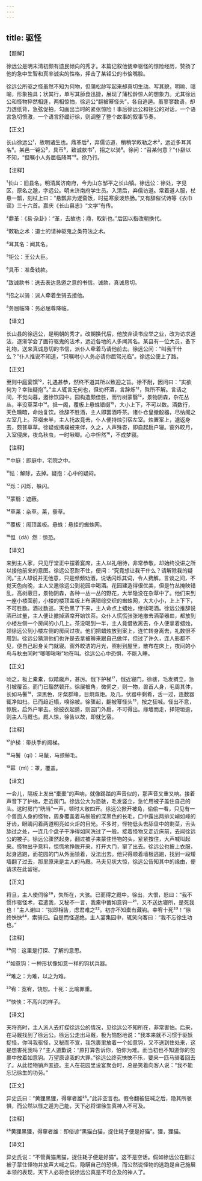 ```yaml
---
---
---
```

title: 驱怪
---




【题解】


徐远公是明末清初颇有遗民倾向的秀才。本篇记叙他侥幸驱怪的惊险经历，赞扬了他的急中生智和真率诚实的性格，抨击了某钜公的市侩嘴脸。

徐远公所驱之怪虽然不知为何物，但蒲松龄写起来却真切生动。写其貌，明喻、暗喻，形象独具；状其行，单写其舔食迅捷，展现了蒲松龄惊人的想象力。尤其徐远公和怪物猝然相逢，两相惊怕，徐远公“翻被幂怪头”，各自逃遁。虽寥寥数语，却力透纸背，急弦促拍，勾画出当时的紧张惊险！事后徐远公和钜公的对话，一个语言急切愤激，一个语言舒缓纡徐，则调整了整个故事的叙事节奏。


【正文】

长山徐远公¹，故明诸生也。鼎革后²，弃儒访道，稍稍学敕勒之术³，远近多耳其名⁴。某邑一钜公⁵，具币⁶，致诚款书⁷，招之以骑⁸。徐问：“召某何意？”仆辞以不知，“但嘱小人务屈临降耳”⁹。徐乃行。

【注释】


¹长山：旧县名。明清属济南府，今为山东邹平之长山镇。徐远公：徐处，字见区，原名之邈，字远公。明末济南府学生员。入清后，弃儒访道。常着道人服，杖悬一瓢，刻杖上曰：“悬瓢非为逻斋饭，时挹寒泉泼热肠。”又有辞催试诗等《衣巾谣》三十六首。嘉庆《长山县志》“文学”有传。

²鼎革：《易·杂卦》：“革，去故也；鼎，取新也。”后因以指改朝换代。

³敕勒之术：道士的请神驱鬼之类符法之术。

⁴耳其名：闻其名。

⁵钜公：王公大臣。

⁶具币：准备钱款。

⁷致诚款书：送去表达恳邀之意的书信。诚款，真诚恳切。

⁸招之以骑：派人牵着坐骑去接他。

⁹务屈临降：务必屈尊降临。





【译文】


长山县的徐远公，是明朝的秀才。改朝换代后，他放弃读书应举之业，改为访求道法，逐渐学会了画符驱鬼的法术，远近各地的人多闻其名。某县有一位大员，备下礼物，送来真诚恳切的书信，派仆人牵着马请他前去。徐远公问：“叫我干什么？”仆人推说不知道，“只嘱咐小人务必请你屈驾光临”。徐远公便上了路。


【正文】

至则中庭宴馔¹⁰，礼遇甚恭，然终不道其所以致迎之旨。徐不耐，因问曰：“实欲何为？幸祛疑抱¹¹。”主人辄言无何也，但劝杯酒，言辞烁¹²，殊所不解。言话之间，不觉向暮，邀徐饮园中。园构造颇佳胜，而竹树蒙翳¹³，景物阴森，杂花丛丛，半没草莱中¹⁴。抵一阁，覆板上悬蛛错缀¹⁵，大小上下，不可以数。酒数行，天色曛暗，命烛复饮。徐辞不胜酒，主人即罢酒呼茶。诸仆仓皇撤殽器，尽纳阁之左室几上。茶啜未半，主人托故竟去，仆人便持烛引宿左室。烛置案上，遽返身去，颇甚草草。徐疑或携襆被来伴，久之，人声殊杳，即自起扃户寝。窗外皎月，入室侵床，夜鸟秋虫，一时啾唧。心中怛然¹⁶，不成梦寝。

【注释】


¹⁰中庭：即庭中，宅院之中。

¹¹祛：解除，去掉。疑抱：心中的疑闷。

¹²烁：闪烁，躲闪。

¹³蒙翳：遮蔽。

¹⁴草莱：杂草。莱，藜草。

¹⁵覆板：阁顶盖板。悬蛛：悬挂的蜘蛛网。

¹⁶怛（dá）然：惊恐。





【译文】


来到主人家，只见厅堂正中摆着宴席，主人以礼相待，非常恭敬，却始终没讲之所以接他前来的意图。徐远公忍耐不住，便问：“究竟想让我干什么？请解除我的疑问。”主人却说并无他意，只是频频劝酒，说话闪烁其词，令人费解。言谈之间，不觉天色向晚，主人又邀徐远公到花园中喝酒。花园建造得很优美，但是竹丛掩映错乱，高树蔽日，景物阴森，各种一丛一丛的野花，大半隐没在杂草中了。他们来到一座小楼面前，小楼的楼顶盖板上布满错综交织的蜘蛛网，大大小小，上上下下，不可胜数。酒过数巡，天色黑了下来，主人命点上蜡烛，继续喝酒。徐远公推辞说酒已过量，主人便让撤掉酒席开始饮茶。众仆人慌慌张张地撤去酒菜器皿，都放到小楼左侧一个房间的小几上。茶没喝到一半，主人竟借故离去，仆人便拿着蜡烛，领徐远公到小楼左侧的房间过夜。他们把蜡烛放到案上，连忙转身离去，礼数很不周到。徐远公猜测他们也许是去拿被褥来跟自己做伴，但过了许久，连人影都不见，便自己起身关门就寝。窗外皎洁的月光，照射到屋里，散布在床上，夜间的小鸟与秋虫同时“唧唧啾啾”地在叫。徐远公心中恐惧，不能入睡。


【正文】

顷之，板上橐橐，似踏蹴声，甚厉。俄下护梯¹⁷，俄近寝门。徐骇，毛发猬立，急引被覆首。而门已豁然顿开。徐展被角，微伺之，则一物，兽首人身，毛周其体，长如马鬐¹⁸，深黑色，牙粲群峰，目炯双炬。及几，伏器中剩肴，舌一过，连数器辄净如扫。已而趋近榻，嗅徐被。徐骤起，翻被幂怪头¹⁹，按之狂喊。怪出不意，惊脱，启外户窜去。徐披衣起遁，则园门外扃，不可得出。缘墙而走，择短垣逾，则主人马厩也。厩人惊，徐告以故，即就乞宿。

【注释】


¹⁷护梯：带扶手的阁梯。

¹⁸马鬐（qí）：马鬣，马颈鬃毛。

¹⁹幂（mì）：罩，覆盖。





【译文】


一会儿，隔板上发出“橐橐”的声响，就像踢踏的声音似的，那声音又重又响。接着声音下了护梯，走近房门。徐远公大为恐骇，毛发竖立，急忙用被子盖住自己的头。这时房门“咣当”一声，顿时大敞四开。徐远公掀开被角，偷偷一看，只见有一个兽面人身的怪物，周身覆盖着马鬃般的深黑色的长毛，口中露出两排尖峭如峰的牙齿，眼睛闪着两道明亮如火炬的目光。不多时，怪物低头去舔盘中的剩菜，舌头舔过之处，一连几个盘子干净得如同洗过了一般。接着怪物又走近床前，去闻徐远公的被子。徐远公骤然起身，翻过被子来蒙住怪物的头，紧紧按住，大声喊叫起来。怪物出乎意料，惊慌地挣脱开来，打开大门，窜了出去。徐远公也披上衣服，起身逃跑，而花园的门从外面锁着，没法出去。他只得顺着墙根逃跑，找到一段矮墙翻了过去，那里原来是主人的马厩。马夫见状大惊，徐远公告知其中的缘由，便请求在此留宿。


【正文】

将旦，主人使伺徐²⁰，失所在，大骇。已而得之厩中。徐出，大恨，怒曰：“我不惯作驱怪术，君遣我，又秘不一言，我橐中蓄如意钩一²¹，又不送达寝所，是死我也！”主人谢曰：“拟即相告，虑君难之²²。初亦不知橐有藏钩。幸宥十死²³！”徐终怏怏²⁴，索骑归。自是而怪遂绝。主人宴集园中，辄笑向客曰：“我不忘徐生功也。”

【注释】


²⁰伺：这里是打探、了解的意思。

²¹如意钩：一种形状像如意一样的钩状兵器。

²²难之：为难，以之为难。

²³宥：宽宥，饶恕。十死：比喻罪重。

²⁴怏怏：不高兴的样子。





【译文】


天将亮时，主人派人去打探徐远公的情况，见徐远公不知所在，非常害怕。后来，在马厩找到了徐远公。徐远公走出马厩，极为恼怒地说：“我本来就不习惯于驱妖捉怪，你叫我驱怪，又秘而不宣，我包裹里放着一个如意钩，又不送到住处来，这是想害死我吗？”主人道歉说：“原打算告诉你，怕你为难。而当初也不知道你的包裹中放着如意钩。万望原谅我的大罪。”徐远公终究怏怏不乐，要来一匹马骑着回去了。从此怪物销声匿迹。主人在花园里设宴聚会时，总是笑着向客人说：“我不能忘记徐生的功劳。”


【正文】

异史氏曰：“黄狸黑狸，得窜者雄²⁵。”此非空言也。假令翻被狂喊之后，隐其所骇惧，而公然以怪之遁为己能，天下必将谓徐生真神人不可及。

【注释】


²⁵黄狸黑狸，得窜者雄：即俗谚“黑猫白猫，捉住耗子便是好猫”。狸，狸猫。





【译文】


异史氏说：“不管黄猫黑猫，捉住耗子便是好猫”。这不是空话。假如徐远公在翻过被子蒙住怪物并放声大喊之后，隐瞒自己的恐惧，而公然说怪物的逃跑是自己施展本领的表现，天下人必将会说徐远公真是不可企及的神人了。